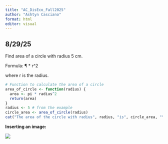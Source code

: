 ```yaml
---
title: "AC_DisEco_Fall2025"
author: "Ashtyn Casciano"
format: html
editor: visual
---
```


## 8/29/25

Find area of a circle with radius 5 cm.

Formula: ¶ \* r\^2

where r is the radius.

```r
# Function to calculate the area of a circle
area_of_circle <- function(radius) {
  area <- pi * radius^2
  return(area)
}
radius <- 5 # from the example
circle_area <- area_of_circle(radius)
cat("The area of the circle with radius", radius, "is", circle_area, "\n")

```

**Inserting an image:**

![](images/clipboard-3760563717.png)
